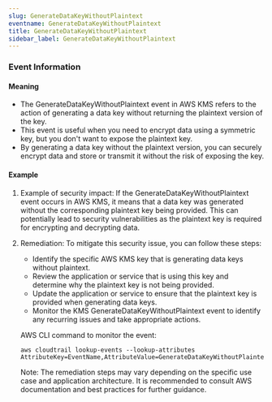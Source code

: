 ```yaml
--- 
slug: GenerateDataKeyWithoutPlaintext
eventname: GenerateDataKeyWithoutPlaintext
title: GenerateDataKeyWithoutPlaintext
sidebar_label: GenerateDataKeyWithoutPlaintext
---
```

                       
### Event Information

#### Meaning

- The GenerateDataKeyWithoutPlaintext event in AWS KMS refers to the action of generating a data key without returning the plaintext version of the key.
- This event is useful when you need to encrypt data using a symmetric key, but you don't want to expose the plaintext key.
- By generating a data key without the plaintext version, you can securely encrypt data and store or transmit it without the risk of exposing the key.

#### Example

1. Example of security impact: If the GenerateDataKeyWithoutPlaintext event occurs in AWS KMS, it means that a data key was generated without the corresponding plaintext key being provided. This can potentially lead to security vulnerabilities as the plaintext key is required for encrypting and decrypting data.

2. Remediation: To mitigate this security issue, you can follow these steps:

   - Identify the specific AWS KMS key that is generating data keys without plaintext.
   - Review the application or service that is using this key and determine why the plaintext key is not being provided.
   - Update the application or service to ensure that the plaintext key is provided when generating data keys.
   - Monitor the KMS GenerateDataKeyWithoutPlaintext event to identify any recurring issues and take appropriate actions.

   AWS CLI command to monitor the event:
   ```
   aws cloudtrail lookup-events --lookup-attributes AttributeKey=EventName,AttributeValue=GenerateDataKeyWithoutPlaintext
   ```

   Note: The remediation steps may vary depending on the specific use case and application architecture. It is recommended to consult AWS documentation and best practices for further guidance.


 